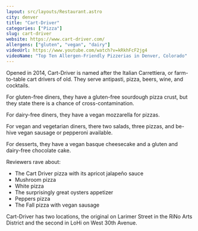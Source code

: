 ```yaml
---
layout: src/layouts/Restaurant.astro
city: denver
title: "Cart-Driver"
categories: ["Pizza"]
slug: cart-driver
website: https://www.cart-driver.com/
allergens: ["gluten", "vegan", "dairy"]
videoUrl: https://www.youtube.com/watch?v=kRkhFcF2jg4
videoName: "Top Ten Allergen-Friendly Pizzerias in Denver, Colorado"
---
```


Opened in 2014, Cart-Driver is named after the Italian Carrettiera, or farm-to-table cart drivers of old. They serve antipasti, pizza, beers, wine, and cocktails.

For gluten-free diners, they have a gluten-free sourdough pizza crust, but they state there is a chance of cross-contamination.

For dairy-free diners, they have a vegan mozzarella for pizzas.

For vegan and vegetarian diners, there two salads, three pizzas, and be-hive vegan sausage or pepperoni available.

For desserts, they have a vegan basque cheesecake and a gluten and dairy-free chocolate cake.

Reviewers rave about:
* The Cart Driver pizza with its apricot jalapeño sauce
* Mushroom pizza
* White pizza
* The surprisingly great oysters appetizer
* Peppers pizza
* The Fall pizza with vegan sausage

Cart-Driver has two locations, the original on Larimer Street in the RiNo Arts District and the second in LoHi on West 30th Avenue.
